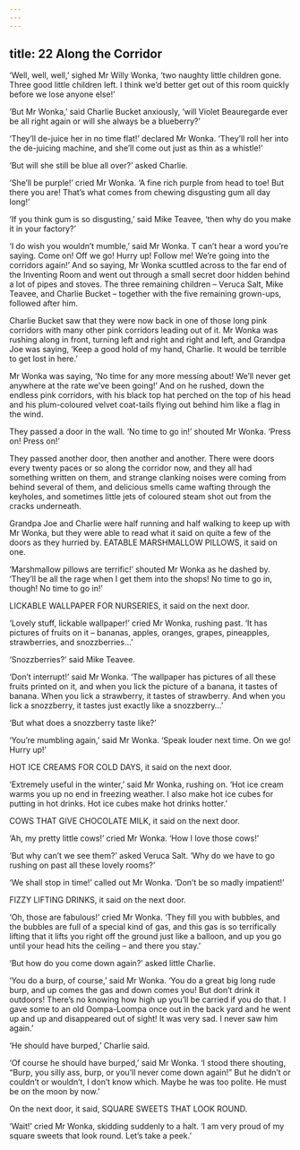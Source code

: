 ```yaml
---
---
---
```

title: 22 Along the Corridor
---

‘Well, well, well,’ sighed Mr Willy Wonka, ‘two naughty little children gone. Three good little children left. I think we’d better get out of this room quickly before we lose anyone else!’

‘But Mr Wonka,’ said Charlie Bucket anxiously, ‘will Violet Beauregarde ever be all right again or will she always be a blueberry?’

‘They’ll de-juice her in no time flat!’ declared Mr Wonka. ‘They’ll roll her into the de-juicing machine, and she’ll come out just as thin as a whistle!’

‘But will she still be blue all over?’ asked Charlie.

‘She’ll be purple!’ cried Mr Wonka. ‘A fine rich purple from head to toe! But there you are! That’s what comes from chewing disgusting gum all day long!’

‘If you think gum is so disgusting,’ said Mike Teavee, ‘then why do you make it in your factory?’

‘I do wish you wouldn’t mumble,’ said Mr Wonka. T can’t hear a word you’re saying. Come on! Off we go! Hurry up! Follow me! We’re going into the corridors again!’ And so saying, Mr Wonka scuttled across to the far end of the Inventing Room and went out through a small secret door hidden behind a lot of pipes and stoves. The three remaining children – Veruca Salt, Mike Teavee, and Charlie Bucket – together with the five remaining grown-ups, followed after him.

Charlie Bucket saw that they were now back in one of those long pink corridors with many other pink corridors leading out of it. Mr Wonka was rushing along in front, turning left and right and right and left, and Grandpa Joe was saying, ‘Keep a good hold of my hand, Charlie. It would be terrible to get lost in here.’



Mr Wonka was saying, ‘No time for any more messing about! We’ll never get anywhere at the rate we’ve been going!’ And on he rushed, down the endless pink corridors, with his black top hat perched on the top of his head and his plum-coloured velvet coat-tails flying out behind him like a flag in the wind.

They passed a door in the wall. ‘No time to go in!’ shouted Mr Wonka. ‘Press on! Press on!’

They passed another door, then another and another. There were doors every twenty paces or so along the corridor now, and they all had something written on them, and strange clanking noises were coming from behind several of them, and delicious smells came wafting through the keyholes, and sometimes little jets of coloured steam shot out from the cracks underneath.

Grandpa Joe and Charlie were half running and half walking to keep up with Mr Wonka, but they were able to read what it said on quite a few of the doors as they hurried by. EATABLE MARSHMALLOW PILLOWS, it said on one.

‘Marshmallow pillows are terrific!’ shouted Mr Wonka as he dashed by. ‘They’ll be all the rage when I get them into the shops! No time to go in, though! No time to go in!’

LICKABLE WALLPAPER FOR NURSERIES, it said on the next door.

‘Lovely stuff, lickable wallpaper!’ cried Mr Wonka, rushing past. ‘It has pictures of fruits on it – bananas, apples, oranges, grapes, pineapples, strawberries, and snozzberries…’

‘Snozzberries?’ said Mike Teavee.

‘Don’t interrupt!’ said Mr Wonka. ‘The wallpaper has pictures of all these fruits printed on it, and when you lick the picture of a banana, it tastes of banana. When you lick a strawberry, it tastes of strawberry. And when you lick a snozzberry, it tastes just exactly like a snozzberry…’

‘But what does a snozzberry taste like?’

‘You’re mumbling again,’ said Mr Wonka. ‘Speak louder next time. On we go! Hurry up!’

HOT ICE CREAMS FOR COLD DAYS, it said on the next door.

‘Extremely useful in the winter,’ said Mr Wonka, rushing on. ‘Hot ice cream warms you up no end in freezing weather. I also make hot ice cubes for putting in hot drinks. Hot ice cubes make hot drinks hotter.’

COWS THAT GIVE CHOCOLATE MILK, it said on the next door.

‘Ah, my pretty little cows!’ cried Mr Wonka. ‘How I love those cows!’

‘But why can’t we see them?’ asked Veruca Salt. ‘Why do we have to go rushing on past all these lovely rooms?’

‘We shall stop in time!’ called out Mr Wonka. ‘Don’t be so madly impatient!’

FIZZY LIFTING DRINKS, it said on the next door.

‘Oh, those are fabulous!’ cried Mr Wonka. ‘They fill you with bubbles, and the bubbles are full of a special kind of gas, and this gas is so terrifically lifting that it lifts you right off the ground just like a balloon, and up you go until your head hits the ceiling – and there you stay.’

‘But how do you come down again?’ asked little Charlie.

‘You do a burp, of course,’ said Mr Wonka. ‘You do a great big long rude burp, and up comes the gas and down comes you! But don’t drink it outdoors! There’s no knowing how high up you’ll be carried if you do that. I gave some to an old Oompa-Loompa once out in the back yard and he went up and up and disappeared out of sight! It was very sad. I never saw him again.’

‘He should have burped,’ Charlie said.

‘Of course he should have burped,’ said Mr Wonka. ‘I stood there shouting, “Burp, you silly ass, burp, or you’ll never come down again!” But he didn’t or couldn’t or wouldn’t, I don’t know which. Maybe he was too polite. He must be on the moon by now.’

On the next door, it said, SQUARE SWEETS THAT LOOK ROUND.

‘Wait!’ cried Mr Wonka, skidding suddenly to a halt. ‘I am very proud of my square sweets that look round. Let’s take a peek.’